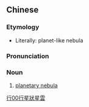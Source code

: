 {{also|行星状星云}}
==Chinese==
{{zh-forms|s=行星状星云|type=212}}

===Etymology===
* Literally: planet-like nebula

===Pronunciation===
{{zh-pron
|m=xíngxīng zhuàng xīngyún
|c=hang4 sing1 zong6 sing1 wan4
|cat=n
}}

===Noun===
{{zh-noun}}

# {{lb|zh|astronomy}} [[planetary nebula]]

[[Category:zh:Astronomy|行00行星狀星雲]]